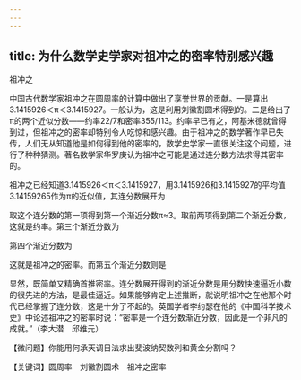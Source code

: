 ```yaml
---
---
---
```

title: 为什么数学史学家对祖冲之的密率特别感兴趣
---




祖冲之



中国古代数学家祖冲之在圆周率的计算中做出了享誉世界的贡献。一是算出3.1415926＜π＜3.1415927。一般认为，这是利用刘徽割圆术得到的。二是给出了π的两个近似分数——约率22/7和密率355/113。约率早已有之，阿基米德就曾得到过，但祖冲之的密率却特别令人吃惊和感兴趣。由于祖冲之的数学著作早已失传，人们无从知道他是如何得到他的密率的，数学史学家一直很关注这个问题，进行了种种猜测。著名数学家华罗庚认为祖冲之可能是通过连分数方法求得其密率的。

祖冲之已经知道3.1415926＜π＜3.1415927，用3.1415926和3.1415927的平均值3.14159265作为π的近似值，其连分数展开为



取这个连分数的第一项得到第一个渐近分数π≈3。取前两项得到第二个渐近分数，这就是约率。第三个渐近分数为



第四个渐近分数为



这就是祖冲之的密率。而第五个渐近分数则是



显然，既简单又精确首推密率。连分数展开得到的渐近分数是用分数快速逼近小数的很先进的方法，是最佳逼近。如果能够肯定上述推断，就说明祖冲之在他那个时代已经掌握了连分数，这是十分了不起的。英国学者李约瑟在他的《中国科学技术史》中论述祖冲之的密率时说：“密率是一个连分数渐近分数，因此是一个非凡的成就。”（李大潜　邱维元）

【微问题】你能用何承天调日法求出斐波纳契数列和黄金分割吗？

【关键词】圆周率　刘徽割圆术　祖冲之密率